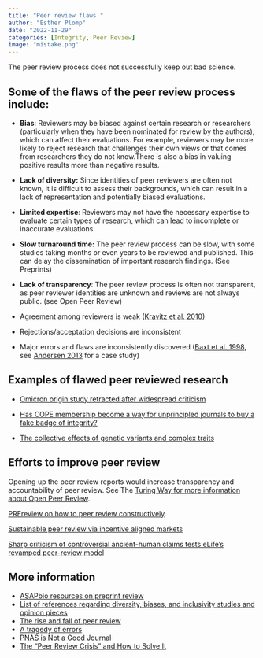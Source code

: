 ```yaml
---
title: "Peer review flaws "
author: "Esther Plomp"
date: "2022-11-29"
categories: [Integrity, Peer Review]
image: "mistake.png"
---
```


The peer review process does not successfully keep out bad science.

## Some of the flaws of the peer review process include:

-   **Bias**: Reviewers may be biased against certain research or researchers (particularly when they have been nominated for review by the authors), which can affect their evaluations. For example, reviewers may be more likely to reject research that challenges their own views or that comes from researchers they do not know.There is also a bias in valuing positive results more than negative results.

-   **Lack of diversity:** Since identities of peer reviewers are often not known, it is difficult to assess their backgrounds, which can result in a lack of representation and potentially biased evaluations.

-   **Limited expertise**: Reviewers may not have the necessary expertise to evaluate certain types of research, which can lead to incomplete or inaccurate evaluations.

-   **Slow turnaround time:** The peer review process can be slow, with some studies taking months or even years to be reviewed and published. This can delay the dissemination of important research findings. (See Preprints)

-   **Lack of transparency**: The peer review process is often not transparent, as peer reviewer identities are unknown and reviews are not always public. (see Open Peer Review)

-   Agreement among reviewers is weak ([Kravitz et al. 2010](https://doi.org/10.1371/journal.pone.0010072))

-   Rejections/acceptation decisions are inconsistent

-   Major errors and flaws are inconsistently discovered ([Baxt et al. 1998](https://doi.org/10.1016/s0196-0644(98)70006-x), see [Andersen 2013](https://doi.org/10.1080/19359705.2013.789459) for a case study)

## Examples of flawed peer reviewed research

-   [Omicron origin study retracted after widespread criticism](https://scholar.social/@LudoWaltman@social.cwts.nl/109558746560823086)

-   [Has COPE membership become a way for unprincipled journals to buy a fake badge of integrity?](https://drpeterwilmshurst.wordpress.com/2022/11/15/has-cope-membership-become-a-way-for-unprincipled-journals-to-buy-a-fake-badge-of-integrity/)

-   [The collective effects of genetic variants and complex traits](https://doi.org/10.1038/s10038-022-01105-1)

## Efforts to improve peer review

Opening up the peer review reports would increase transparency and accountability of peer review. See The [Turing Way for more information about Open Peer Review](https://the-turing-way.netlify.app/communication/peer-review/peer-review-open.html).

[PREreview on how to peer review constructively](https://content.prereview.org/resources/).

[Sustainable peer review via incentive aligned markets](https://medium.com/bits-and-behavior/sustainable-peer-review-via-incentive-aligned-markets-a64ff726da56)

[Sharp criticism of controversial ancient-human claims tests eLife's revamped peer-review model](https://www.nature.com/articles/d41586-023-02415-w)

## More information

-   [ASAPbio resources on preprint review](https://asapbio.org/fast-principles-for-preprint-feedback#resources)
-   [List of references regarding diversity, biases, and inclusivity studies and opinion pieces](https://www.winrepo.org/publications/)
-   [The rise and fall of peer review](https://experimentalhistory.substack.com/p/the-rise-and-fall-of-peer-review)
-   [A tragedy of errors](https://doi.org/10.1038/530027a)
-   [PNAS is Not a Good Journal](https://getsyeducated.substack.com/p/pnas-is-not-a-good-journal)
-   [The “Peer Review Crisis” and How to Solve It](https://getsyeducated.substack.com/p/the-peer-review-crisis-and-how-to)
